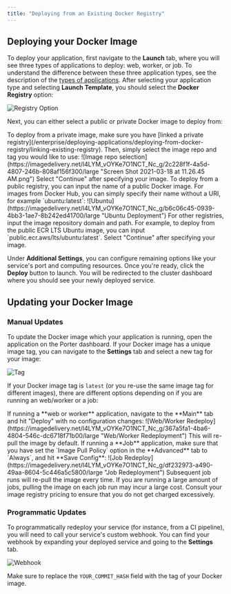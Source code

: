 ```yaml
---
title: "Deploying from an Existing Docker Registry"
---
```


## Deploying your Docker Image[](#deploying-your-docker-image "Direct link to heading")

To deploy your application, first navigate to the **Launch** tab, where you will see three types of applications to deploy: web, worker, or job. To understand the difference between these three application types, see the description of the [types of applications](/enterprise/deploying-applications/overview#types-of-applications). After selecting your application type and selecting **Launch Template**, you should select the **Docker Registry** option:

![Registry Option](https://imagedelivery.net/l4LYM_vOYKe7O1NCT_Nc_g/fd395d4a-0ccc-4f24-8d3b-eea5a7d54300/large)

Next, you can either select a public or private Docker image to deploy from:

<Tabs>
  <Tab title="Private">
    To deploy from a private image, make sure you have [linked a private registry](/enterprise/deploying-applications/deploying-from-docker-registry/linking-existing-registry). Then, simply select the image repo and tag you would like to use:
    ![Image repo selection](https://imagedelivery.net/l4LYM_vOYKe7O1NCT_Nc_g/2c228f1f-4a5d-4807-246b-808af156f300/large "Screen Shot 2021-03-18 at 11.26.45 AM.png")
    Select "Continue" after specifying your image.
  </Tab>
  <Tab title="Public">
    To deploy from a public registry, you can input the name of a public Docker image. For images from Docker Hub, you can simply specify their name without a URI, for example `ubuntu:latest`:
    ![Ubuntu](https://imagedelivery.net/l4LYM_vOYKe7O1NCT_Nc_g/b6c06c45-0939-4bb3-1ae7-8b242ed41700/large "Ubuntu Deployment")
    For other registries, input the image repository domain and path. For example, to deploy from the public ECR LTS Ubuntu image, you can input `public.ecr.aws/lts/ubuntu:latest`.
    Select "Continue" after specifying your image.
  </Tab>
</Tabs>

Under **Additional Settings**, you can configure remaining options like your service's port and computing resources. Once you're ready, click the **Deploy** button to launch. You will be redirected to the cluster dashboard where you should see your newly deployed service.

## Updating your Docker Image[](#updating-your-docker-image "Direct link to heading")

### Manual Updates[](#manual-updates "Direct link to heading")

To update the Docker image which your application is running, open the application on the Porter dashboard. If your Docker image has a unique image tag, you can navigate to the **Settings** tab and select a new tag for your image:

![Tag](https://imagedelivery.net/l4LYM_vOYKe7O1NCT_Nc_g/373dd8d6-b477-415d-493f-43a69adc9300/large "Settings Tab Tag")

If your Docker image tag is `latest` (or you re-use the same image tag for different images), there are different options depending on if you are running an web/worker or a job:

<Tabs>
  <Tab title="Web/Worker">
    If running a **web or worker** application, navigate to the **Main** tab and hit "Deploy" with no configuration changes:
    ![Web/Worker Redeploy](https://imagedelivery.net/l4LYM_vOYKe7O1NCT_Nc_g/367a5fa1-4ba6-4804-546c-dc6718f71b00/large "Web/Worker Redeployment")
    This will re-pull the image by default.
  </Tab>
  <Tab title="Job">
    If running a **Job** application, make sure that you have set the `Image Pull Policy` option in the **Advanced** tab to `Always`, and hit **Save Config**:
    ![Job Redeploy](https://imagedelivery.net/l4LYM_vOYKe7O1NCT_Nc_g/df232973-a490-49aa-8604-5c446a5c5800/large "Job Redeployment")
    Subsequent job runs will re-pull the image every time.
    <Warning>If you are running a large amount of jobs, pulling the image on each job run may incur a large cost. Consult your image registry pricing to ensure that you do not get charged excessively.</Warning>
  </Tab>
</Tabs>

### Programmatic Updates[](#programmatic-updates "Direct link to heading")

To programmatically redeploy your service (for instance, from a CI pipeline), you will need to call your service's custom webhook. You can find your webhook by expanding your deployed service and going to the **Settings** tab.

![Webhook](https://imagedelivery.net/l4LYM_vOYKe7O1NCT_Nc_g/378409ad-73e4-41fe-a149-2b76b32bf800/large "webhook in the settings tab")

Make sure to replace the `YOUR_COMMIT_HASH` field with the tag of your Docker image.